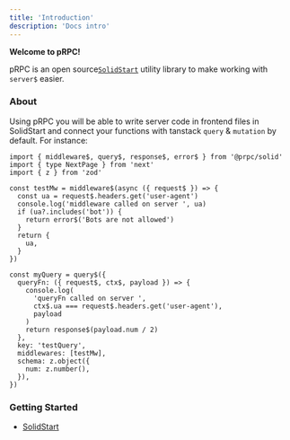 ```yaml
---
title: 'Introduction'
description: 'Docs intro'
---
```


**Welcome to pRPC!**

pRPC is an open source[`SolidStart`](/solid/install) utility library to make working with `server$` easier.

### About

Using pRPC you will be able to write server code in frontend files in SolidStart and connect your functions with tanstack `query` & `mutation` by default. For instance:

```tsx
import { middleware$, query$, response$, error$ } from '@prpc/solid'
import { type NextPage } from 'next'
import { z } from 'zod'

const testMw = middleware$(async ({ request$ }) => {
  const ua = request$.headers.get('user-agent')
  console.log('middleware called on server ', ua)
  if (ua?.includes('bot')) {
    return error$('Bots are not allowed')
  }
  return {
    ua,
  }
})

const myQuery = query$({
  queryFn: ({ request$, ctx$, payload }) => {
    console.log(
      'queryFn called on server ',
      ctx$.ua === request$.headers.get('user-agent'),
      payload
    )
    return response$(payload.num / 2)
  },
  key: 'testQuery',
  middlewares: [testMw],
  schema: z.object({
    num: z.number(),
  }),
})
```

### Getting Started

- [SolidStart](/solid/install)
